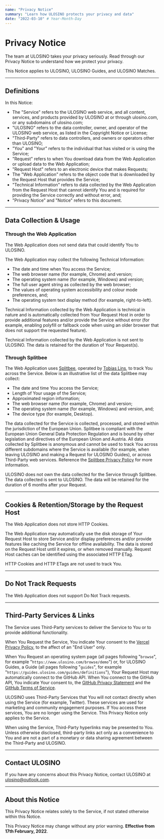 ```yaml
---
name: "Privacy Notice"
summary: "Learn how ULOSINO protects your privacy and data"
date: "2022-03-10" # Year-Month-Day
---
```


# Privacy Notice

The team at ULOSINO takes your privacy seriously. Read through our Privacy Notice to understand how we protect your privacy.

This Notice applies to ULOSINO, ULOSINO Guides, and ULOSINO Matches.

---

## Definitions

In this Notice:

- The "Service" refers to the ULOSINO web service, and all content, services, and products provided by ULOSINO at or through ulosino.com, or any subdomains of ulosino.com;
- "ULOSINO" refers to the data controller, owner, and operator of the ULOSINO web service, as listed in the Copyright Notice or License;
- "Third-Party" refers to data controllers, and owners or operators other than ULOSINO;
- "You" and "Your" refers to the individual that has visited or is using the Service;
- "Request" refers to when You download data from the Web Application or upload data to the Web Application;
- "Request Host" refers to an electronic device that makes Requests;
- The "Web Application" refers to the object code that is downloaded by the Request Host that provides the Service;
- "Technical Information" refers to data collected by the Web Application from the Request Host that cannot identify You and is required for providing the Service correctly and without error, and;
- "Privacy Notice" and "Notice" refers to this document.

---

## Data Collection &amp; Usage

### Through the Web Application

The Web Application does not send data that could identify You to ULOSINO.

The Web Application may collect the following Technical Information:

- The date and time when You access the Service;
- The web browser name (for example, Chrome) and version;
- The operating system name (for example, Windows) and version;
- The full user agent string as collected by the web browser;
- The values of operating system accessibility and colour mode preferences, and;
- The operating system text display method (for example, right-to-left).

Technical Information collected by the Web Application is technical in nature and is automatically collected from Your Request Host in order to provide additional features and/or provide the Service without error (for example, enabling polyfill or fallback code when using an older browser that does not support the requested feature).

Technical Information collected by the Web Application is not sent to ULOSINO. The data is retained for the duration of Your Request(s).

### Through Splitbee

The Web Application uses [Splitbee](https://splitbee.io), operated by [Tobias Lins](https://splitbee.io/imprint), to track You across the Service. Below is an illustrative list of the data Splitbee may collect:

- The date and time You access the Service;
- Length of Your usage of the Service;
- Approximated region information;
- The web browser name (for example, Chrome) and version;
- The operating system name (for example, Windows) and version, and;
- The device type (for example, Desktop).

The data collected for the Service is collected, processed, and stored within the jurisdiction of the European Union. Splitbee is compliant with the European Union General Data Protection Regulation and is bound by other legislation and directives of the European Union and Austria. All data collected by Splitbee is anonymous and cannot be used to track You across different subdomains where the Service is available (for example, when leaving ULOSINO and making a Request for ULOSINO Guides), or across Third-Party web services. Reference the [Splitbee Privacy Policy](https://splitbee.io/privacy) for more information.

ULOSINO does not own the data collected for the Service through Splitbee. The data collected is sent to ULOSINO. The data will be retained for the duration of 6 months after your Request.

---

## Cookies &amp; Retention/Storage by the Request Host

The Web Application does not store HTTP Cookies.

The Web Application may automatically use the disk storage of Your Request Host to store Service and/or display preferences and/or provide features like caching the Service for offline availability. The data is stored on the Request Host until it expires, or when removed manually. Request Host caches can be identified using the associated HTTP ETag.

HTTP Cookies and HTTP ETags are not used to track You.

---

## Do Not Track Requests

The Web Application does not support Do Not Track requests.

---

## Third-Party Services &amp; Links

The Service uses Third-Party services to deliver the Service to You or to provide additional functionality.

When You Request the Service, You indicate Your consent to the [Vercel Privacy Policy](https://vercel.com/legal/privacy-policy), to the affect of an "End User" only.

When You Request an operating system page (all pages following "`browse`", for example "`https://www.ulosino.com/browse/demo`") or, for ULOSINO Guides, a Guide (all pages following "`guides`", for example "`https://guides.ulosino.com/guides/definitions`"), Your Request Host may automatically connect to the GitHub API. When You connect to the GitHub API, You indicate Your consent to, the [GitHub Privacy Statement](https://docs.github.com/en/github/site-policy/github-privacy-statement) and the [GitHub Terms of Service](https://docs.github.com/en/github/site-policy/github-terms-of-service).

ULOSINO uses Third-Party Services that You will not contact directly when using the Service (for example, Twitter). These services are used for marketing and community engagement purposes. If You access these services, You are no longer using the Service. This Privacy Notice only applies to the Service.

When using the Service, Third-Party hyperlinks may be presented to You. Unless otherwise disclosed, third-party links act only as a convenience to You and are not a part of a monetary or data sharing agreement between the Third-Party and ULOSINO.

---

## Contact ULOSINO

If you have any concerns about this Privacy Notice, contact ULOSINO at ulosino@outlook.com.

---

## About this Notice

This Privacy Notice relates solely to the Service, if not stated otherwise within this Notice.

This Privacy Notice may change without any prior warning. **Effective from 17th February, 2022**.
